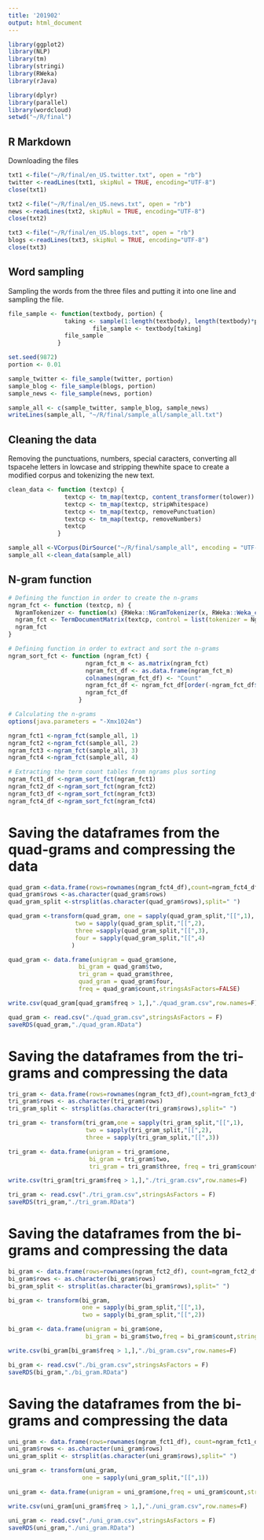 ---
title: '201902'
output: html_document
---

```{r setup, include=FALSE}
library(ggplot2)
library(NLP)
library(tm)
library(stringi)
library(RWeka)
library(rJava)

library(dplyr)
library(parallel)
library(wordcloud)
setwd("~/R/final")

```

## R Markdown
Downloading the files

```{r import_file}
txt1 <-file("~/R/final/en_US.twitter.txt", open = "rb")
twitter <-readLines(txt1, skipNul = TRUE, encoding="UTF-8")
close(txt1)

txt2 <-file("~/R/final/en_US.news.txt", open = "rb")
news <-readLines(txt2, skipNul = TRUE, encoding="UTF-8")
close(txt2)

txt3 <-file("~/R/final/en_US.blogs.txt", open = "rb")
blogs <-readLines(txt3, skipNul = TRUE, encoding="UTF-8")
close(txt3)
```


## Word sampling
Sampling the words from the three files and putting it into one line and sampling the file.

```{r word_sampling}
file_sample <- function(textbody, portion) {
                taking <- sample(1:length(textbody), length(textbody)*portion)
                        file_sample <- textbody[taking]
                file_sample
              }

set.seed(9872)
portion <- 0.01

sample_twitter <- file_sample(twitter, portion)
sample_blog <- file_sample(blogs, portion)
sample_news <- file_sample(news, portion)

sample_all <- c(sample_twitter, sample_blog, sample_news)
writeLines(sample_all, "~/R/final/sample_all/sample_all.txt")
```


## Cleaning the data
Removing the punctuations, numbers, special caracters, converting all tspacehe letters in lowcase and stripping thewhite space to create a modified corpus and tokenizing the new text.

```{r clean_data}
clean_data <- function (textcp) {
                textcp <- tm_map(textcp, content_transformer(tolower))
                textcp <- tm_map(textcp, stripWhitespace)
                textcp <- tm_map(textcp, removePunctuation)
                textcp <- tm_map(textcp, removeNumbers)
                textcp
              }

sample_all <-VCorpus(DirSource("~/R/final/sample_all", encoding = "UTF-8"))
sample_all <-clean_data(sample_all)
```


## N-gram function

```{r ngram}

# Defining the function in order to create the n-grams
ngram_fct <- function (textcp, n) {
  NgramTokenizer <- function(x) {RWeka::NGramTokenizer(x, RWeka::Weka_control(min = n, max = n))}
  ngram_fct <- TermDocumentMatrix(textcp, control = list(tokenizer = NgramTokenizer))
  ngram_fct
}

# Defining function in order to extract and sort the n-grams 
ngram_sort_fct <- function (ngram_fct) {
                      ngram_fct_m <- as.matrix(ngram_fct)
                      ngram_fct_df <- as.data.frame(ngram_fct_m)
                      colnames(ngram_fct_df) <- "Count"
                      ngram_fct_df <- ngram_fct_df[order(-ngram_fct_df$Count), , drop = FALSE]
                      ngram_fct_df
                    }

# Calculating the n-grams
options(java.parameters = "-Xmx1024m")

ngram_fct1 <-ngram_fct(sample_all, 1)
ngram_fct2 <-ngram_fct(sample_all, 2)
ngram_fct3 <-ngram_fct(sample_all, 3)
ngram_fct4 <-ngram_fct(sample_all, 4)

# Extracting the term count tables from ngrams plus sorting 
ngram_fct1_df <-ngram_sort_fct(ngram_fct1)
ngram_fct2_df <-ngram_sort_fct(ngram_fct2)
ngram_fct3_df <-ngram_sort_fct(ngram_fct3)
ngram_fct4_df <-ngram_sort_fct(ngram_fct4)
```

# Saving the dataframes from the quad-grams and compressing the data

```{r quad_gram}
quad_gram <-data.frame(rows=rownames(ngram_fct4_df),count=ngram_fct4_df$Count)
quad_gram$rows <-as.character(quad_gram$rows)
quad_gram_split <-strsplit(as.character(quad_gram$rows),split=" ")

quad_gram <-transform(quad_gram, one = sapply(quad_gram_split,"[[",1),
                   two = sapply(quad_gram_split,"[[",2),
                   three =sapply(quad_gram_split,"[[",3), 
                   four = sapply(quad_gram_split,"[[",4)
                  )

quad_gram <- data.frame(unigram = quad_gram$one,
                    bi_gram = quad_gram$two, 
                    tri_gram = quad_gram$three, 
                    quad_gram = quad_gram$four, 
                    freq = quad_gram$count,stringsAsFactors=FALSE)

write.csv(quad_gram[quad_gram$freq > 1,],"./quad_gram.csv",row.names=F)

quad_gram <- read.csv("./quad_gram.csv",stringsAsFactors = F)
saveRDS(quad_gram,"./quad_gram.RData")
```

# Saving the dataframes from the tri-grams and compressing the data

```{r tri_gram}
tri_gram <- data.frame(rows=rownames(ngram_fct3_df),count=ngram_fct3_df$Count)
tri_gram$rows <- as.character(tri_gram$rows)
tri_gram_split <- strsplit(as.character(tri_gram$rows),split=" ")

tri_gram <- transform(tri_gram,one = sapply(tri_gram_split,"[[",1),
                      two = sapply(tri_gram_split,"[[",2),
                      three = sapply(tri_gram_split,"[[",3))

tri_gram <- data.frame(unigram = tri_gram$one,
                       bi_gram = tri_gram$two, 
                       tri_gram = tri_gram$three, freq = tri_gram$count,stringsAsFactors=FALSE)

write.csv(tri_gram[tri_gram$freq > 1,],"./tri_gram.csv",row.names=F)

tri_gram <- read.csv("./tri_gram.csv",stringsAsFactors = F)
saveRDS(tri_gram,"./tri_gram.RData")
```

# Saving the dataframes from the bi-grams and compressing the data
```{r bi_gram}
bi_gram <- data.frame(rows=rownames(ngram_fct2_df), count=ngram_fct2_df$Count)
bi_gram$rows <- as.character(bi_gram$rows)
bi_gram_split <- strsplit(as.character(bi_gram$rows),split=" ")

bi_gram <- transform(bi_gram,
                     one = sapply(bi_gram_split,"[[",1),
                     two = sapply(bi_gram_split,"[[",2))

bi_gram <- data.frame(unigram = bi_gram$one,
                      bi_gram = bi_gram$two,freq = bi_gram$count,stringsAsFactors=FALSE)

write.csv(bi_gram[bi_gram$freq > 1,],"./bi_gram.csv",row.names=F)

bi_gram <- read.csv("./bi_gram.csv",stringsAsFactors = F)
saveRDS(bi_gram,"./bi_gram.RData")
```

# Saving the dataframes from the bi-grams and compressing the data
```{r uni_gram}
uni_gram <- data.frame(rows=rownames(ngram_fct1_df), count=ngram_fct1_df$Count)
uni_gram$rows <- as.character(uni_gram$rows)
uni_gram_split <- strsplit(as.character(uni_gram$rows),split=" ")

uni_gram <- transform(uni_gram,
                     one = sapply(uni_gram_split,"[[",1))

uni_gram <- data.frame(unigram = uni_gram$one,freq = uni_gram$count,stringsAsFactors=FALSE)

write.csv(uni_gram[uni_gram$freq > 1,],"./uni_gram.csv",row.names=F)

uni_gram <- read.csv("./uni_gram.csv",stringsAsFactors = F)
saveRDS(uni_gram,"./uni_gram.RData")
```